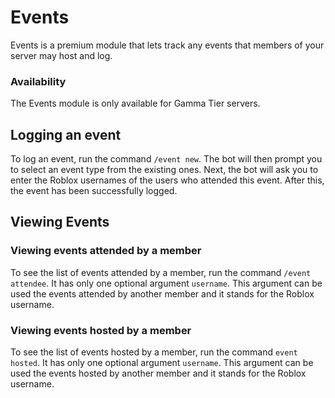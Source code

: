 <div class="space-x-4 flex items-center">
  <h1 class="inline-block">Events</h1>
</div>

Events is a premium module that lets track any events that members of your server may host and log.

### Availability

The Events module is only available for Gamma Tier servers.

## Logging an event

To log an event, run the command `/event new`. The bot will then prompt you to select an event type from the existing ones.
Next, the bot will ask you to enter the Roblox usernames of the users who attended this event. After this, the event has been
successfully logged.

## Viewing Events

### Viewing events attended by a member

To see the list of events attended by a member, run the command `/event attendee`. It has only one optional argument `username`.
This argument can be used the events attended by another member and it stands for the Roblox username.

### Viewing events hosted by a member

To see the list of events hosted by a member, run the command `event hosted`. It has only one optional argument `username`.
This argument can be used the events hosted by another member and it stands for the Roblox username.